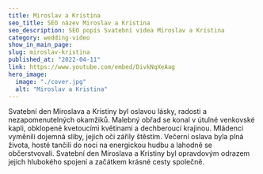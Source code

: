```yaml
---
title: Miroslav a Kristina
seo_title: SEO název Miroslav a Kristina
seo_description: SEO popís Svatební videa Miroslav a Kristina
category: wedding-video
show_in_main_page:
slug: miroslav-kristina
published_at: "2022-04-11"
link: https://www.youtube.com/embed/DivkNqXeAag
hero_image:
  image: "./cover.jpg"
  alt: "Miroslav a Kristina"
---
```

Svatební den Miroslava a Kristiny byl oslavou lásky, radosti a nezapomenutelných okamžiků. Malebný obřad se konal v útulné venkovské kapli, obklopené kvetoucími květinami a dechberoucí krajinou. Mládenci vyměnili dojemná sliby, jejich oči zářily štěstím. Večerní oslava byla plná života, hosté tančili do noci na energickou hudbu a lahodně se občerstvovali. Svatební den Miroslava a Kristiny byl opravdovým odrazem jejich hlubokého spojení a začátkem krásné cesty společně.

